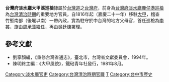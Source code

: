 '''台灣府淡水廳大甲溪巡檢'''隸屬於[[台灣道|台灣道]]之[[台灣府|台灣府]]，前身為[[台灣府淡水廳鹿仔港巡檢|台灣府淡水廳鹿仔港巡檢]]為[[台灣清治時期|台灣清治時期]]的重要地方官員，自1816年起（嘉慶二十一年）移駐[[大甲區|大甲]]，稽查竹塹南部（後壠以南）一帶內政，實為駐守於中台灣的地方父母官，首任巡檢為[[李芸|李芸]]，旋由[[周承藻|周承藻]]繼任，再由[[吳廷棟|吳廷棟]]署理。

==參考文獻==
*劉寧顏編，《重修台灣省通志》，臺北市，台灣省文獻委員會，1994年。
*陳明終主編：《大甲風貌》，鐵砧青年社發行，1981年8月。 

[[Category:淡水廳官吏|Category:淡水廳官吏]]
[[Category:台灣清治時期官職|Category:台灣清治時期官職]]
[[Category:大甲官員|T]]
[[Category:台中市歷史|Category:台中市歷史]]